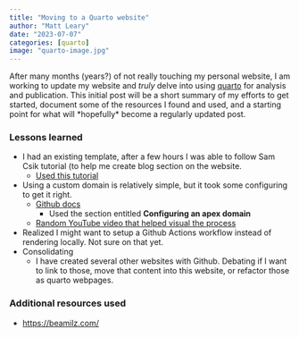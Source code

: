 ```yaml
---
title: "Moving to a Quarto website"
author: "Matt Leary"
date: "2023-07-07"
categories: [quarto]
image: "quarto-image.jpg"
---
```


After many months (years?) of not really touching my personal website, I am working to update my website and *truly* delve into using [quarto](https://quarto.org/) for analysis and publication. This initial post will be a short summary of my efforts to get started, document some of the resources I found and used, and a starting point for what will \*hopefully\* become a regularly updated post.

### Lessons learned

-   I had an existing template, after a few hours I was able to follow Sam Csik tutorial (to help me create blog section on the website.
    -   [Used this tutorial](https://samanthacsik.github.io/posts/2022-10-24-quarto-blogs/)
-   Using a custom domain is relatively simple, but it took some configuring to get it right.
    -   [Github docs](https://docs.github.com/en/pages/configuring-a-custom-domain-for-your-github-pages-site/managing-a-custom-domain-for-your-github-pages-site)
        -   Used the section entitled **Configuring an apex domain**
    -   [Random YouTube video that helped visual the process](https://www.youtube.com/watch?v=dbgEWWBvIxY)
-   Realized I might want to setup a Github Actions workflow instead of rendering locally. Not sure on that yet.
-   Consolidating
    -   I have created several other websites with Github. Debating if I want to link to those, move that content into this website, or refactor those as quarto webpages.

### Additional resources used

-   <https://beamilz.com/>

